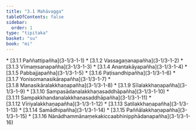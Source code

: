 ```yaml
---
title: "3.1 Mahāvagga"
tableOfContents: false
sidebar:
  order: 1
type: "tipitaka"
basket: "su"
book: "mi"
---
```



<DynamicBreadcrumb />



<TableOfContents book="mi" section="3.1">
* [3.1.1 Paññattipañha](3-1/3-1-1)
* [3.1.2 Vassagaṇanapañha](3-1/3-1-2)
* [3.1.3 Vīmaṃsanapañha](3-1/3-1-3)
* [3.1.4 Anantakāyapañha](3-1/3-1-4)
* [3.1.5 Pabbajjapañha](3-1/3-1-5)
* [3.1.6 Paṭisandhipañha](3-1/3-1-6)
* [3.1.7 Yonisomanasikārapañha](3-1/3-1-7)
* [3.1.8 Manasikāralakkhaṇapañha](3-1/3-1-8)
* [3.1.9 Sīlalakkhaṇapañha](3-1/3-1-9)
* [3.1.10 Sampasādanalakkhaṇasaddhāpañha](3-1/3-1-10)
* [3.1.11 Sampakkhandanalakkhaṇasaddhāpañha](3-1/3-1-11)
* [3.1.12 Vīriyalakkhaṇapañha](3-1/3-1-12)
* [3.1.13 Satilakkhaṇapañha](3-1/3-1-13)
* [3.1.14 Samādhipañha](3-1/3-1-14)
* [3.1.15 Paññālakkhaṇapañha](3-1/3-1-15)
* [3.1.16 Nānādhammānaṃekakiccaabhinipphādanapañha](3-1/3-1-16)
</TableOfContents>